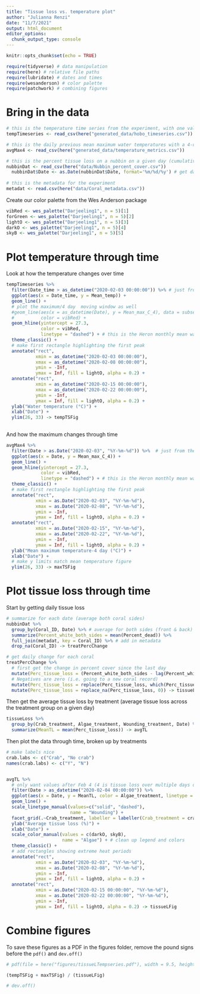 ```yaml
---
title: "Tissue loss vs. temperature plot"
author: "Julianna Renzi"
date: "11/7/2021"
output: html_document
editor_options: 
  chunk_output_type: console
---
```


```r
knitr::opts_chunk$set(echo = TRUE)

require(tidyverse) # data manipulation
require(here) # relative file paths
require(lubridate) # dates and times
require(wesanderson) # color palette
require(patchwork) # combining figures
```

# Bring in the data

```r
# this is the temperature time series from the experiment, with one value per date/time (averaged across HOBO loggers, with a value per few minutes)
tempTimeseries <- read_csv(here("generated_data/hobo_timeseries.csv"))

# this is the daily previous mean maximum water temperatures with a 4-day window
avgMax4 <- read_csv(here("generated_data/temperature_metrics.csv"))

# this is the percent tissue loss on a nubbin on a given day (cumulative, taken from photos)
nubbinDat <- read_csv(here("data/Nubbin_percent_cover.csv"))
  nubbinDat$Date <- as.Date(nubbinDat$Date, format='%m/%d/%y') # get dates in datetime format
  
# this is the metadata for the experiment
metadat <- read.csv(here("data/Coral_metadata.csv")) 
```

Create our color palette from the Wes Anderson package

```r
vibRed <- wes_palette("Darjeeling1", n = 5)[1]
forGreen <- wes_palette("Darjeeling1", n = 5)[2]
lightO <- wes_palette("Darjeeling1", n = 5)[3]
darkO <- wes_palette("Darjeeling1", n = 5)[4]
skyB <- wes_palette("Darjeeling1", n = 5)[5]

```


# Plot temperature through time

Look at how the temperature changes over time

```r
tempTimeseries %>% 
  filter(Date_time > as_datetime("2020-02-03 00:00:00")) %>% # just from the start of the tissue loss data
  ggplot(aes(x = Date_time, y = Mean_temp)) +
  geom_line() +
  # plot the maximum/4 day  moving window as well
  #geom_line(aes(x = as_datetime(Date), y = Mean_max_C_4), data = subset(avgMax4, Date > as_datetime("2020-02-03")), 
  #          color = vibRed) +
  geom_hline(yintercept = 27.3, 
             color = vibRed, 
             linetype = "dashed") + # this is the Heron monthly mean water temp according to: https://seatemperature.info/heron-island-water-temperature.html and also word of mouth from Jesse + Gus
  theme_classic() +
  # make first rectangle highlighting the first peak 
  annotate("rect",
           xmin = as_datetime("2020-02-03 00:00:00"), 
           xmax = as_datetime("2020-02-08 00:00:00"), 
           ymin = -Inf, 
           ymax = Inf, fill = lightO, alpha = 0.2) +
  annotate("rect",
           xmin = as_datetime("2020-02-15 00:00:00"), 
           xmax = as_datetime("2020-02-22 00:00:00"), 
           ymin = -Inf, 
           ymax = Inf, fill = lightO, alpha = 0.2) +
  ylab("Water temperature (°C)") +
  xlab("Date") +
  ylim(26, 33) -> tempTSFig
  

```

And how the maximum changes through time

```r
avgMax4 %>% 
  filter(Date > as.Date("2020-02-03", "%Y-%m-%d")) %>%  # just from the start of the tissue loss data
  ggplot(aes(x = Date, y = Mean_max_C_4)) +
  geom_line() +
  geom_hline(yintercept = 27.3, 
             color = vibRed, 
             linetype = "dashed") + # this is the Heron monthly mean water temp according to: https://seatemperature.info/heron-island-water-temperature.html and also word of mouth from Jesse + Gus
  theme_classic() +
  # make first rectangle highlighting the first peak 
  annotate("rect",
           xmin = as.Date("2020-02-03", "%Y-%m-%d"), 
           xmax = as.Date("2020-02-08", "%Y-%m-%d"), 
           ymin = -Inf, 
           ymax = Inf, fill = lightO, alpha = 0.2) +
  annotate("rect",
           xmin = as.Date("2020-02-15", "%Y-%m-%d"), 
           xmax = as.Date("2020-02-22", "%Y-%m-%d"), 
           ymin = -Inf, 
           ymax = Inf, fill = lightO, alpha = 0.2) +
  ylab("Mean maximum temperature-4 day (°C)") +
  xlab("Date") +
  # make y limits match mean temperature figure
  ylim(26, 33) -> maxTSFig
```


# Plot tissue loss through time

Start by getting daily tissue loss

```r
# summarize for each date (average both coral sides)
nubbinDat %>% 
  group_by(Coral_ID, Date) %>% # average for both sides (front & back)
  summarize(Percent_white_both_sides = mean(Percent_dead)) %>% 
  full_join(metadat, key = Coral_ID) %>% # add in metadata
  drop_na(Coral_ID) -> treatPercChange

# get daily change for each coral
treatPercChange %>% 
  # first get the change in percent cover since the last day
  mutate(Perc_tissue_loss = (Percent_white_both_sides - lag(Percent_white_both_sides))) %>% 
  # Negatives are zero (i.e. going to a new coral record)
  mutate(Perc_tissue_loss = replace(Perc_tissue_loss, which(Perc_tissue_loss < 0), 0)) %>% 
  mutate(Perc_tissue_loss = replace_na(Perc_tissue_loss, 0)) -> tissueLoss
```

Then get the average tissue loss by treatment (average tissue loss across the treatment group on a given day)

```r
tissueLoss %>% 
  group_by(Crab_treatment, Algae_treatment, Wounding_treatment, Date) %>% 
  summarize(MeanTL = mean(Perc_tissue_loss)) -> avgTL
```


Then plot the data through time, broken up by treatments

```r
# make labels nice
crab.labs <- c("Crab", "No crab")
names(crab.labs) <- c("Y", "N")


avgTL %>%
  # only want values after Feb 4 (4 is tissue loss over multiple days d)
  filter(Date > as_datetime("2020-02-04 00:00:00")) %>% 
  ggplot(aes(x = Date, y = MeanTL, color = Algae_treatment, linetype = Wounding_treatment)) +
  geom_line() +
  scale_linetype_manual(values=c("solid", "dashed"),
                        name = "Wounding") +
  facet_grid(.~Crab_treatment, labeller = labeller(Crab_treatment = crab.labs)) + # facet by crabs
  ylab("Average tissue loss (%)") +
  xlab("Date") +
  scale_color_manual(values = c(darkO, skyB),
                     name = "Algae") + # clean up legend and colors
  theme_classic() +
  # add rectangles showing extreme heat periods
  annotate("rect",
           xmin = as.Date("2020-02-03", "%Y-%m-%d"), 
           xmax = as.Date("2020-02-08", "%Y-%m-%d"), 
           ymin = -Inf, 
           ymax = Inf, fill = lightO, alpha = 0.2) +
  annotate("rect",
           xmin = as.Date("2020-02-15 00:00:00", "%Y-%m-%d"), 
           xmax = as.Date("2020-02-22 00:00:00", "%Y-%m-%d"), 
           ymin = -Inf, 
           ymax = Inf, fill = lightO, alpha = 0.2) -> tissueLFig
```

# Combine figures 

To save these figures as a PDF in the figures folder, remove the pound signs before the `pdf()` and `dev.off()`

```r
# pdf(file = here("figures/tissueLTempseries.pdf"), width = 9.5, height = 6.5)

(tempTSFig + maxTSFig) / (tissueLFig)

# dev.off()
```

